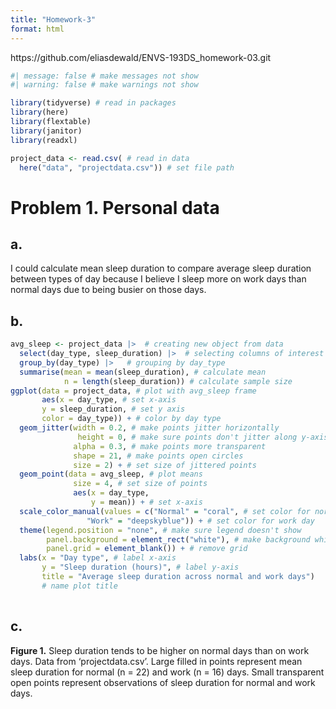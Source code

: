 ```yaml
---
title: "Homework-3"
format: html
---
```


https://github.com/eliasdewald/ENVS-193DS_homework-03.git

```r
#| message: false # make messages not show
#| warning: false # make warnings not show

library(tidyverse) # read in packages
library(here)
library(flextable)
library(janitor)
library(readxl)

```
```r
project_data <- read.csv( # read in data
  here("data", "projectdata.csv")) # set file path
```


# Problem 1. Personal data

## a. 

I could calculate mean sleep duration to compare average sleep duration between 
types of day because I believe I sleep more on work days than normal days due
to being busier on those days.

## b. 

```r
avg_sleep <- project_data |>  # creating new object from data
  select(day_type, sleep_duration) |>  # selecting columns of interest
  group_by(day_type) |>   # grouping by day_type
  summarise(mean = mean(sleep_duration), # calculate mean
            n = length(sleep_duration)) # calculate sample size
ggplot(data = project_data, # plot with avg_sleep frame
       aes(x = day_type, # set x-axis
       y = sleep_duration, # set y axis
       color = day_type)) + # color by day type
  geom_jitter(width = 0.2, # make points jitter horizontally
               height = 0, # make sure points don't jitter along y-axis
              alpha = 0.3, # make points more transparent
              shape = 21, # make points open circles
              size = 2) + # set size of jittered points
  geom_point(data = avg_sleep, # plot means 
              size = 4, # set size of points
              aes(x = day_type,
                  y = mean)) + # set x-axis
  scale_color_manual(values = c("Normal" = "coral", # set color for normal day
                 "Work" = "deepskyblue")) + # set color for work day
  theme(legend.position = "none", # make sure legend doesn't show
        panel.background = element_rect("white"), # make background white
        panel.grid = element_blank()) + # remove grid
  labs(x = "Day type", # label x-axis
       y = "Sleep duration (hours)", # label y-axis
       title = "Average sleep duration across normal and work days") 
       # name plot title
      
```

## c. 

**Figure 1.** Sleep duration tends to be higher on normal days than on work 
days. Data from 'projectdata.csv'. Large filled in points represent mean sleep
duration for normal (n = 22) and work (n = 16) days. Small transparent open 
points represent observations of sleep duration for normal and work days. 




